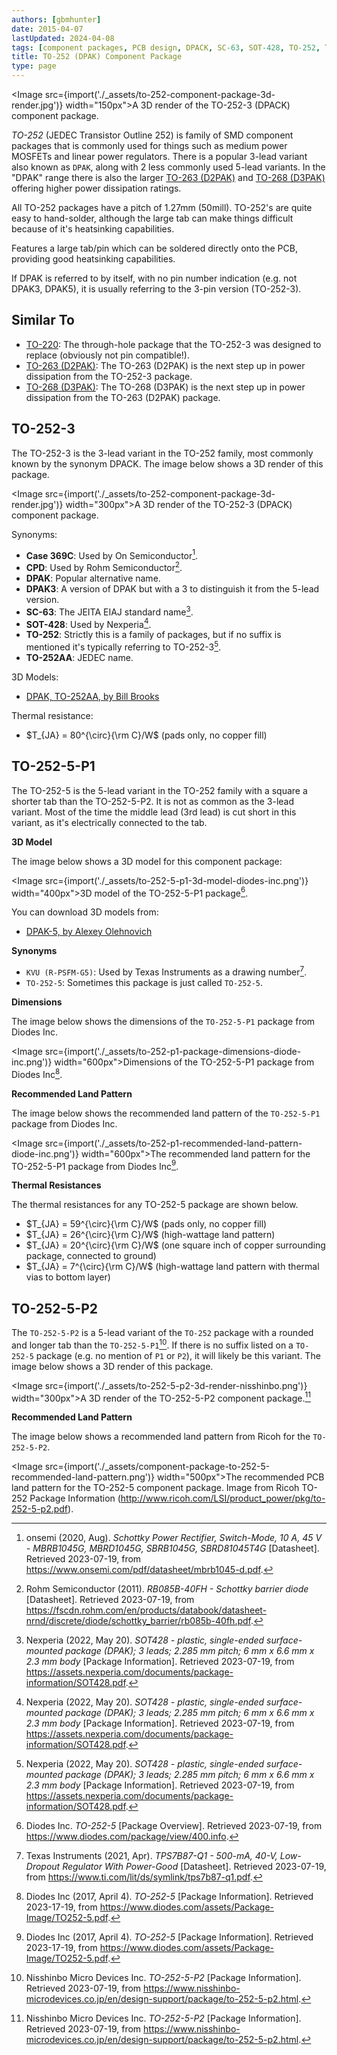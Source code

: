 ```yaml
---
authors: [gbmhunter]
date: 2015-04-07
lastUpdated: 2024-04-08
tags: [component packages, PCB design, DPACK, SC-63, SOT-428, TO-252, TO-252AA, CPD, Case 369C]
title: TO-252 (DPAK) Component Package
type: page
---
```


<Image src={import('./_assets/to-252-component-package-3d-render.jpg')} width="150px">A 3D render of the TO-252-3 (DPACK) component package.</Image>

_TO-252_ (JEDEC Transistor Outline 252) is family of SMD component packages that is commonly used for things such as medium power MOSFETs and linear power regulators. There is a popular 3-lead variant also known as `DPAK`, along with 2 less commonly used 5-lead variants. In the "DPAK" range there is also the larger [TO-263 (D2PAK)](/pcb-design/component-packages/to-263-component-package/) and [TO-268 (D3PAK)](/pcb-design/component-packages/to-268-component-package/) offering higher power dissipation ratings.

All TO-252 packages have a pitch of 1.27mm (50mill). TO-252's are quite easy to hand-solder, although the large tab can make things difficult because of it's heatsinking capabilities.

Features a large tab/pin which can be soldered directly onto the PCB, providing good heatsinking capabilities.

<Aside type="tip">
If DPAK is referred to by itself, with no pin number indication (e.g. not DPAK3, DPAK5), it is usually referring to the 3-pin version (TO-252-3).
</Aside>

## Similar To

* [TO-220](/pcb-design/component-packages/to-220-component-package): The through-hole package that the TO-252-3 was designed to replace (obviously not pin compatible!).
* [TO-263 (D2PAK)](/pcb-design/component-packages/to-263-component-package/): The TO-263 (D2PAK) is the next step up in power dissipation from the TO-252-3 package.
* [TO-268 (D3PAK)](/pcb-design/component-packages/to-268-component-package/): The TO-268 (D3PAK) is the next step up in power dissipation from the TO-263 (D2PAK) package.

## TO-252-3

The TO-252-3 is the 3-lead variant in the TO-252 family, most commonly known by the synonym DPACK. The image below shows a 3D render of this package.

<Image src={import('./_assets/to-252-component-package-3d-render.jpg')} width="300px">A 3D render of the TO-252-3 (DPACK) component package.</Image>

Synonyms:

* **Case 369C**: Used by On Semiconductor[^onsemi-mbrb1045g-schottky-diode-ds].
* **CPD**: Used by Rohm Semiconductor[^rohm-semi-rb085b-40fh-schottky-diode-ds].
* **DPAK**: Popular alternative name.
* **DPAK3**: A version of DPAK but with a 3 to distinguish it from the 5-lead version.
* **SC-63**: The JEITA EIAJ standard name[^nexperia-sot-428-package-info].
* **SOT-428**: Used by Nexperia[^nexperia-sot-428-package-info].
* **TO-252**: Strictly this is a family of packages, but if no suffix is mentioned it's typically referring to TO-252-3[^nexperia-sot-428-package-info].
* **TO-252AA**: JEDEC name.

3D Models:

* [DPAK, TO-252AA, by Bill Brooks](http://www.3dcontentcentral.com/download-model.aspx?catalogid=171&amp;id=444823)

Thermal resistance:

* $T_{JA} = 80^{\circ}{\rm C}/W$ (pads only, no copper fill)

## TO-252-5-P1

The TO-252-5 is the 5-lead variant in the TO-252 family with a square a shorter tab than the TO-252-5-P2. It is not as common as the 3-lead variant. Most of the time the middle lead (3rd lead) is cut short in this variant, as it's electrically connected to the tab.

**3D Model**

The image below shows a 3D model for this component package:

<Image src={import('./_assets/to-252-5-p1-3d-model-diodes-inc.png')} width="400px">3D model of the TO-252-5-P1 package[^diodes-inc-to-252-5-p1].</Image>

You can download 3D models from:

* [DPAK-5, by Alexey Olehnovich](http://www.3dcontentcentral.com/download-model.aspx?catalogid=171&amp;id=432344)

**Synonyms**

* `KVU (R-PSFM-G5)`: Used by Texas Instruments as a drawing number[^ti-tps7b87-q1-ldo-ds].
* `TO-252-5`: Sometimes this package is just called `TO-252-5`.

**Dimensions**

The image below shows the dimensions of the `TO-252-5-P1` package from Diodes Inc.

<Image src={import('./_assets/to-252-p1-package-dimensions-diode-inc.png')} width="600px">Dimensions of the TO-252-5-P1 package from Diodes Inc[^diodes-inc-to-252-5-p2-ds].</Image>

**Recommended Land Pattern**

The image below shows the recommended land pattern of the `TO-252-5-P1` package from Diodes Inc.

<Image src={import('./_assets/to-252-p1-recommended-land-pattern-diode-inc.png')} width="600px">The recommended land pattern for the TO-252-5-P1 package from Diodes Inc[^diodes-inc-to-252-5-p2-ds].</Image>

**Thermal Resistances**

The thermal resistances for any TO-252-5 package are shown below. 

* $T_{JA} = 59^{\circ}{\rm C}/W$ (pads only, no copper fill)
* $T_{JA} = 26^{\circ}{\rm C}/W$ (high-wattage land pattern)
* $T_{JA} = 20^{\circ}{\rm C}/W$ (one square inch of copper surrounding package, connected to ground)
* $T_{JA} = 7^{\circ}{\rm C}/W$ (high-wattage land pattern with thermal vias to bottom layer)

## TO-252-5-P2

The `TO-252-5-P2` is a 5-lead variant of the `TO-252` package with a rounded and longer tab than the `TO-252-5-P1`[^nisshinbo-to-252-5-p2]. If there is no suffix listed on a `TO-252-5` package (e.g. no mention of `P1` or `P2`), it will likely be this variant. The image below shows a 3D render of this package.

<Image src={import('./_assets/to-252-5-p2-3d-render-nisshinbo.png')} width="300px">A 3D render of the TO-252-5-P2 component package.[^nisshinbo-to-252-5-p2]</Image>

**Recommended Land Pattern**

The image below shows a recommended land pattern from Ricoh for the `TO-252-5-P2`.

<Image src={import('./_assets/component-package-to-252-5-recommended-land-pattern.png')} width="500px">The recommended PCB land pattern for the TO-252-5 component package. Image from Ricoh TO-252 Package Information (http://www.ricoh.com/LSI/product_power/pkg/to-252-5-p2.pdf).</Image>

[^onsemi-mbrb1045g-schottky-diode-ds]: onsemi (2020, Aug). _Schottky Power Rectifier, Switch-Mode, 10 A, 45 V - MBRB1045G, MBRD1045G, SBRB1045G, SBRD81045T4G_ [Datasheet]. Retrieved 2023-07-19, from https://www.onsemi.com/pdf/datasheet/mbrb1045-d.pdf.
[^nexperia-sot-428-package-info]: Nexperia (2022, May 20). _SOT428 - plastic, single-ended surface-mounted package (DPAK); 3 leads; 2.285 mm pitch; 6 mm x 6.6 mm x 2.3 mm body_ [Package Information]. Retrieved 2023-07-19, from https://assets.nexperia.com/documents/package-information/SOT428.pdf.
[^nisshinbo-to-252-5-p2]: Nisshinbo Micro Devices Inc. _TO-252-5-P2_ [Package Information]. Retrieved 2023-07-19, from https://www.nisshinbo-microdevices.co.jp/en/design-support/package/to-252-5-p2.html.
[^diodes-inc-to-252-5-p1]: Diodes Inc. _TO-252-5_ [Package Overview]. Retrieved 2023-07-19, from https://www.diodes.com/package/view/400.info.
[^diodes-inc-to-252-5-p2-ds]: Diodes Inc (2017, April 4). _TO-252-5_ [Package Information]. Retrieved 2023-17-19, from https://www.diodes.com/assets/Package-Image/TO252-5.pdf.
[^ti-tps7b87-q1-ldo-ds]: Texas Instruments (2021, Apr). _TPS7B87-Q1 - 500-mA, 40-V, Low-Dropout Regulator With Power-Good_ [Datasheet]. Retrieved 2023-07-19, from https://www.ti.com/lit/ds/symlink/tps7b87-q1.pdf. 
[^rohm-semi-rb085b-40fh-schottky-diode-ds]: Rohm Semiconductor (2011). _RB085B-40FH - Schottky barrier diode_ [Datasheet]. Retrieved 2023-07-19, from https://fscdn.rohm.com/en/products/databook/datasheet-nrnd/discrete/diode/schottky_barrier/rb085b-40fh.pdf.
